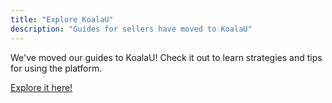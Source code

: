 ```yaml
---
title: "Explore KoalaU"
description: "Guides for sellers have moved to KoalaU"
---
```


We've moved our guides to KoalaU! Check it out to learn strategies and tips for using the platform.

[Explore it here!](https://www.getkoala.com/university/koala-101)